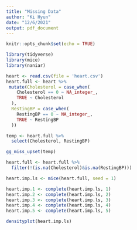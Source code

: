 ```yaml
---
title: "Missing Data"
author: "Ki Hyun"
date: "12/6/2021"
output: pdf_document
---
```


```r
knitr::opts_chunk$set(echo = TRUE)
```

```r
library(tidyverse)
library(mice)
library(naniar)
```

```r
heart <- read.csv(file = 'heart.csv')
heart.full <- heart %>% 
 mutate(Cholesterol = case_when(
    Cholesterol == 0 ~ NA_integer_,
    TRUE ~ Cholesterol
  ),
  RestingBP = case_when(
    RestingBP == 0 ~ NA_integer_,
    TRUE ~ RestingBP
  ))
```

```r
temp <- heart.full %>% 
  select(Cholesterol, RestingBP)

gg_miss_upset(temp)
```

```r
heart.full <- heart.full %>% 
  filter(!(is.na(Cholesterol)&is.na(RestingBP)))

heart.imp.ls <- mice(heart.full, seed = 1)

heart.imp.1 <- complete(heart.imp.ls, 1)
heart.imp.2 <- complete(heart.imp.ls, 2)
heart.imp.3 <- complete(heart.imp.ls, 3)
heart.imp.4 <- complete(heart.imp.ls, 4)
heart.imp.5 <- complete(heart.imp.ls, 5)
```

```r
densityplot(heart.imp.ls)
```

```r

```